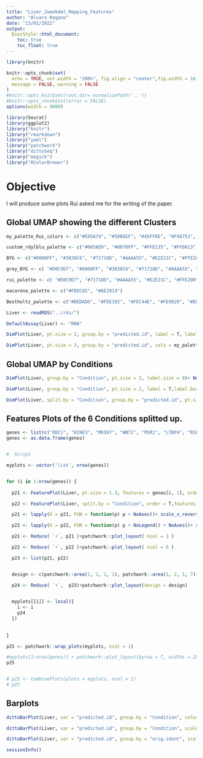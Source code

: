 ```yaml
---
title: "Liver_2weekdel_Mapping_Features"
author: "Alvaro Regano"
date: "13/01/2022"
output:
  BiocStyle::html_document:
    toc: true
    toc_float: true
---
```


```r
library(knitr)

knitr::opts_chunk$set(
  echo = TRUE, out.width = "200%", fig.align = "center",fig.width = 16,fig.height = 7,
  message = FALSE, warning = FALSE
)
#knitr::opts_knit$set(root.dir= normalizePath('..'))
#knitr::opts_chunk$set(error = FALSE)
options(width = 9000)

```


```r
library(Seurat)
library(ggplot2)
library("knitr")
library("rmarkdown")
library("yaml")
library("patchwork")
library("dittoSeq")
library("magick")
library("RColorBrewer")
```

# Objective

I will produce some plots Rui asked me for the writing of the paper.


##	Global UMAP showing the different Clusters


```r

my_palette_Rui_colors <- c("#E95A74", "#50B6EF", "#45FF8E", "#F4A753", "#A80519", "#880088", "#E28CF4", "#C1B80C","#FC0808",  "#0E47D8")

custom_rdylblu_palette <- c("#005AD9", "#0070FF", "#FFE135", "#FFDA13", "#E60026", "#C60012")

BYG <- c("#0000FF", "#3838C6", "#71718D", "#AAAA55", "#E2E21C", "#FFE200", "#FFAA00", "#FF7100", "#FF3800", "#FF0000")

grey_BYG <- c( "#D0C9D7", "#0000FF", "#3838C6", "#71718D", "#AAAA55", "#E2E21C", "#FFE200", "#FFAA00", "#FF7100", "#FF3800", "#FF0000")

rui_palette <- c( "#D0C9D7", "#71718D", "#AAAA55", "#E2E21C", "#FFE200", "#FFAA00", "#FF7100", "#FF3800", "#FF0000")

macarena_palette <- c("#FDDC85", "#6E2914")

Bestholtz_palette <- c("#DEDAD6", "#FEE392", "#FEC44E", "#FE9929", "#ED6F11", "#CC4C17", "#993411", "#65260C")

Liver <- readRDS("../rds/")

DefaultAssay(Liver) <- "RNA"

DimPlot(Liver, pt.size = 2, group.by = "predicted.id", label = T, label.size = 10, label.box = TRUE, cols = my_palette_Rui_colors)+ NoAxes() + NoLegend() + scale_x_reverse()


```

```r

DimPlot(Liver, pt.size = 2, group.by = "predicted.id", cols = my_palette_Rui_colors)+ NoAxes() + scale_x_reverse() + theme(legend.text = element_text(size = 20))


```


## Global UMAP by Conditions

```r

DimPlot(Liver, group.by = "Condition", pt.size = 2, label.size = 8)+ NoAxes()+ scale_x_reverse()+ theme(legend.text = element_text(size = 20))


```

```r

DimPlot(Liver, group.by = "Condition", pt.size = 2, label = T,label.box = TRUE, label.size = 8, repel = T)+ NoAxes()+ NoLegend()+ scale_x_reverse()

```


```r

DimPlot(Liver, split.by = "Condition", group.by = "predicted.id", pt.size = 1.2, cols = my_palette_Rui_colors)+ NoAxes()+ scale_x_reverse()
```



## Features Plots of the 6 Conditions splitted up.


```r

genes <- list(c("ODC1", "KCNE3", "MKI67", "WNT2", "MSR1", "LTBP4", "RSPO3", "GJA5", "CDKN1A", "STMN1", "VEGFA", "ESM1", "HES1", "MYC"))
genes <- as.data.frame(genes)


#  Script

myplots <- vector('list', nrow(genes))


for (i in 1:nrow(genes)) {
  
  p21 <- FeaturePlot(Liver, pt.size = 1.3, features = genes[i, 1], order = T, combine = F)

  p22 <- FeaturePlot(Liver, split.by = "Condition", order = T,features = genes[i, 1], combine = F)

  p21 <- lapply(X = p21, FUN = function(p) p + NoAxes()+ scale_x_reverse()+ scale_fill_gradientn(Bestholtz_palette))

  p22 <- lapply(X = p22, FUN = function(p) p + NoLegend() + NoAxes()+ scale_x_reverse()+ scale_fill_gradientn(Bestholtz_palette))

  p21 <- Reduce( `+`, p21 )+patchwork::plot_layout( ncol = 1 )

  p22 <- Reduce( `+`, p22 )+patchwork::plot_layout( ncol = 6 )

  p23 <- list(p21, p22)


  design <- c(patchwork::area(1, 1, 1, 1), patchwork::area(1, 2, 1, 7))

  p24 <- Reduce( `+`,  p23)+patchwork::plot_layout(design = design)

  
  myplots[[i]] <- local({
    i <- i
    p24
  })
  
  
}

p25 <- patchwork::wrap_plots(myplots, ncol = 1)

#myplots[1:nrow(genes)] + patchwork::plot_layout(byrow = T, widths = 25, heights = 5)
p25


# p25 <- CombinePlots(plots = myplots, ncol = 1)
# p25

```


##	Barplots

```r

dittoBarPlot(Liver, var = "predicted.id", group.by = "Condition", color.panel = my_palette_Rui_colors, xlab = NULL, main = NULL)+ theme(axis.text=element_text(size=18), axis.title = element_text(size = 20), legend.text = element_text(size = 16))

```

```r

dittoBarPlot(Liver, var = "predicted.id", group.by = "Condition", scale = "count", color.panel = my_palette_Rui_colors, xlab = NULL, main = NULL)+ theme(axis.text=element_text(size=18), axis.title = element_text(size = 20), legend.text = element_text(size = 16))

```


```r

dittoBarPlot(Liver, var = "predicted.id", group.by = "orig.ident", scale = "count", color.panel = my_palette_Rui_colors, xlab = NULL, main = NULL)+ theme(axis.text=element_text(size=18), axis.title = element_text(size = 20), legend.text = element_text(size = 16))

```

```r

sessionInfo()

```
